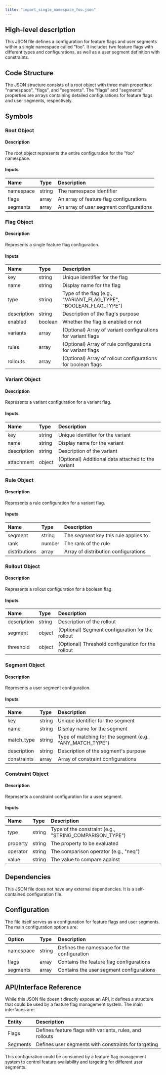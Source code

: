 ```yaml
---
title: "import_single_namespace_foo.json"
---
```


## High-level description
This JSON file defines a configuration for feature flags and user segments within a single namespace called "foo". It includes two feature flags with different types and configurations, as well as a user segment definition with constraints.

## Code Structure
The JSON structure consists of a root object with three main properties: "namespace", "flags", and "segments". The "flags" and "segments" properties are arrays containing detailed configurations for feature flags and user segments, respectively.

## Symbols

### Root Object
#### Description
The root object represents the entire configuration for the "foo" namespace.

#### Inputs
| Name | Type | Description |
|:-----|:-----|:------------|
| namespace | string | The namespace identifier |
| flags | array | An array of feature flag configurations |
| segments | array | An array of user segment configurations |

### Flag Object
#### Description
Represents a single feature flag configuration.

#### Inputs
| Name | Type | Description |
|:-----|:-----|:------------|
| key | string | Unique identifier for the flag |
| name | string | Display name for the flag |
| type | string | Type of the flag (e.g., "VARIANT_FLAG_TYPE", "BOOLEAN_FLAG_TYPE") |
| description | string | Description of the flag's purpose |
| enabled | boolean | Whether the flag is enabled or not |
| variants | array | (Optional) Array of variant configurations for variant flags |
| rules | array | (Optional) Array of rule configurations for variant flags |
| rollouts | array | (Optional) Array of rollout configurations for boolean flags |

### Variant Object
#### Description
Represents a variant configuration for a variant flag.

#### Inputs
| Name | Type | Description |
|:-----|:-----|:------------|
| key | string | Unique identifier for the variant |
| name | string | Display name for the variant |
| description | string | Description of the variant |
| attachment | object | (Optional) Additional data attached to the variant |

### Rule Object
#### Description
Represents a rule configuration for a variant flag.

#### Inputs
| Name | Type | Description |
|:-----|:-----|:------------|
| segment | string | The segment key this rule applies to |
| rank | number | The rank of the rule |
| distributions | array | Array of distribution configurations |

### Rollout Object
#### Description
Represents a rollout configuration for a boolean flag.

#### Inputs
| Name | Type | Description |
|:-----|:-----|:------------|
| description | string | Description of the rollout |
| segment | object | (Optional) Segment configuration for the rollout |
| threshold | object | (Optional) Threshold configuration for the rollout |

### Segment Object
#### Description
Represents a user segment configuration.

#### Inputs
| Name | Type | Description |
|:-----|:-----|:------------|
| key | string | Unique identifier for the segment |
| name | string | Display name for the segment |
| match_type | string | Type of matching for the segment (e.g., "ANY_MATCH_TYPE") |
| description | string | Description of the segment's purpose |
| constraints | array | Array of constraint configurations |

### Constraint Object
#### Description
Represents a constraint configuration for a user segment.

#### Inputs
| Name | Type | Description |
|:-----|:-----|:------------|
| type | string | Type of the constraint (e.g., "STRING_COMPARISON_TYPE") |
| property | string | The property to be evaluated |
| operator | string | The comparison operator (e.g., "neq") |
| value | string | The value to compare against |

## Dependencies
This JSON file does not have any external dependencies. It is a self-contained configuration file.

## Configuration
The file itself serves as a configuration for feature flags and user segments. The main configuration options are:

| Option | Type | Description |
|:-------|:-----|:------------|
| namespace | string | Defines the namespace for the configuration |
| flags | array | Contains the feature flag configurations |
| segments | array | Contains the user segment configurations |

## API/Interface Reference
While this JSON file doesn't directly expose an API, it defines a structure that could be used by a feature flag management system. The main interfaces are:

| Entity | Description |
|:-------|:------------|
| Flags | Defines feature flags with variants, rules, and rollouts |
| Segments | Defines user segments with constraints for targeting |

This configuration could be consumed by a feature flag management system to control feature availability and targeting for different user segments.